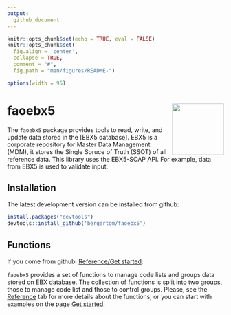 ```yaml
---
output: 
  github_document
---
```


```r
knitr::opts_chunk$set(echo = TRUE, eval = FALSE)
knitr::opts_chunk$set(
  fig.align = 'center',
  collapse = TRUE,
  comment = "#",
  fig.path = "man/figures/README-")

options(width = 95)
```

# faoebx5  <img src="man/figures/logo.png" align="right" alt="" width="120" />

The `faoebx5` package provides tools to read, write, and update data stored in the [EBX5 database]. EBX5 is a corporate repository for Master Data Management (MDM), it stores the Single Soruce of Truth (SSOT) of all reference data. This library uses the EBX5-SOAP API. For example, data from EBX5 is used to validate input.

## Installation

The latest development version can be installed from github:

```r
install.packages("devtools")
devtools::install_github('bergertom/faoebx5')
```

## Functions

If you come from github: [Reference/Get started](https://bergertom.github.io/faoebx5/):

`faoebx5` provides a set of functions to manage code lists and groups data stored on EBX database. The collection of functions is split into two groups, those to manage code list and those to control groups. Please, see the [Reference](reference/index.html) tab for more details about the functions, or you can start with examples on the page [Get started ](articles/faoebx5.html).







